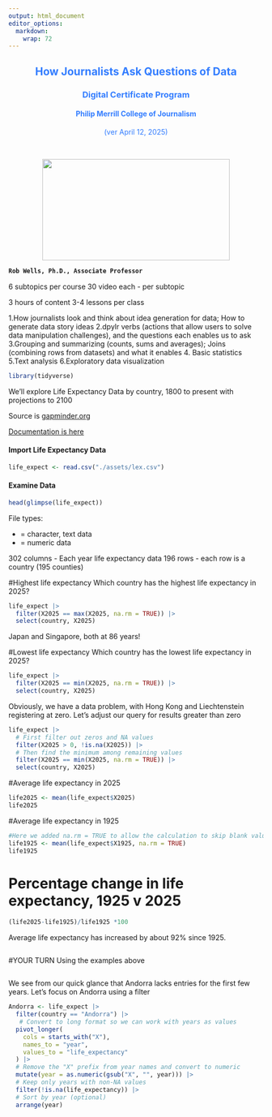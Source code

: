```yaml
---
output: html_document
editor_options: 
  markdown: 
    wrap: 72
---
```


::: {style="text-align: center; color: #337DFF;"}
# How Journalists Ask Questions of Data

### Digital Certificate Program

#### Philip Merrill College of Journalism

(ver April 12, 2025)
:::

<br>

::: {style="text-align: center;"}
<img src="assets/Merrill_logo.png" width="370" height="200"/>
:::

::: {style="font-weight:bold;"}
``` markdown
Rob Wells, Ph.D., Associate Professor
```
:::

6 subtopics per course 30 video each - per subtopic

3 hours of content 3-4 lessons per class

1.How journalists look and think about idea generation for data; How to
generate data story ideas 2.dpylr verbs (actions that allow users to
solve data manipulation challenges), and the questions each enables us
to ask 3.Grouping and summarizing (counts, sums and averages); Joins
(combining rows from datasets) and what it enables 4. Basic statistics
5.Text analysis 6.Exploratory data visualization

```r
library(tidyverse)
```

We'll explore Life Expectancy Data by country, 1800 to present with
projections to 2100

Source is [gapminder.org](https://www.gapminder.org/data/)

[Documentation is
here](https://www.gapminder.org/data/documentation/gd004/)

#### Import Life Expectancy Data
```r
life_expect <- read.csv("./assets/lex.csv")
```


#### Examine Data
```r
head(glimpse(life_expect))

```

File types:

-  <chr> = character, text data
-  <dbl> = numeric data

302 columns - Each year life expectancy data
196 rows - each row is a country (195 counties)


#Highest life expectancy
Which country has the highest life expectancy in 2025?
```r

life_expect |> 
  filter(X2025 == max(X2025, na.rm = TRUE)) |>
  select(country, X2025)


```
Japan and Singapore, both at 86 years!

#Lowest life expectancy
Which country has the lowest life expectancy in 2025?

```r

life_expect |> 
  filter(X2025 == min(X2025, na.rm = TRUE)) |>
  select(country, X2025)


```

Obviously, we have a data problem, with Hong Kong and Liechtenstein registering at zero. Let's adjust our query for results greater than zero
```r

life_expect |> 
  # First filter out zeros and NA values
  filter(X2025 > 0, !is.na(X2025)) |>
  # Then find the minimum among remaining values
  filter(X2025 == min(X2025, na.rm = TRUE)) |>
  select(country, X2025)


```


#Average life expectancy in 2025
```r
life2025 <- mean(life_expect$X2025)
life2025

```

#Average life expectancy in 1925
```r
#Here we added na.rm = TRUE to allow the calculation to skip blank values
life1925 <- mean(life_expect$X1925, na.rm = TRUE)
life1925

```

# Percentage change in life expectancy, 1925 v 2025
```r
(life2025-life1925)/life1925 *100


```

Average life expectancy has increased by about 92% since 1925.

```r



```



#YOUR TURN
Using the examples above
```r



```




We see from our quick glance that Andorra lacks entries for the first few years. Let's focus on Andorra using a filter

```r

Andorra <- life_expect |> 
  filter(country == "Andorra") |> 
   # Convert to long format so we can work with years as values
  pivot_longer(
    cols = starts_with("X"), 
    names_to = "year",
    values_to = "life_expectancy"
  ) |>
  # Remove the "X" prefix from year names and convert to numeric
  mutate(year = as.numeric(gsub("X", "", year))) |>
  # Keep only years with non-NA values
  filter(!is.na(life_expectancy)) |>
  # Sort by year (optional)
  arrange(year)


```

